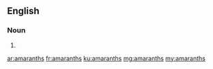 ==English==

===Noun===
{{head|en|plural}}

# {{plural of|amaranth|lang=en}}

[[ar:amaranths]]
[[fr:amaranths]]
[[ku:amaranths]]
[[mg:amaranths]]
[[my:amaranths]]